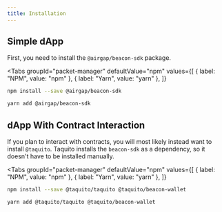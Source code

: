 ```yaml
---
title: Installation
---
```



## Simple dApp

First, you need to install the `@airgap/beacon-sdk` package.

<Tabs
groupId="packet-manager"
defaultValue="npm"
values={[
{ label: "NPM", value: "npm" },
{ label: "Yarn", value: "yarn" },
]}
>

<TabItem value="npm">

```bash
npm install --save @airgap/beacon-sdk
```

</TabItem>
<TabItem value="yarn">

```bash
yarn add @airgap/beacon-sdk
```

</TabItem>
</Tabs>

## dApp With Contract Interaction

If you plan to interact with contracts, you will most likely instead want to
install `@taquito`. Taquito installs the `beacon-sdk` as a dependency, so it
doesn't have to be installed manually.

<Tabs
  groupId="packet-manager"
  defaultValue="npm"
  values={[
    { label: "NPM", value: "npm" },
    { label: "Yarn", value: "yarn" },
  ]}
>
<TabItem value="npm">

```bash
npm install --save @taquito/taquito @taquito/beacon-wallet
```

</TabItem>
<TabItem value="yarn">

```bash
yarn add @taquito/taquito @taquito/beacon-wallet
```

</TabItem>
</Tabs>
